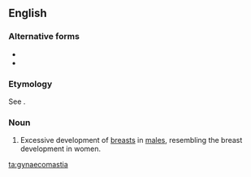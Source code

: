 ==English==
{{wikipedia}}

===Alternative forms===
* {{l|en|gynecomastia}}
* {{l|en|gynaecomasty}}

===Etymology===
See {{m|en|gynaecomasty}}.

===Noun===
{{en-noun|-}}

# {{label|en|British spelling|medicine}} Excessive development of [[breast]]s in [[male]]s, resembling the breast development in women.

[[ta:gynaecomastia]]
